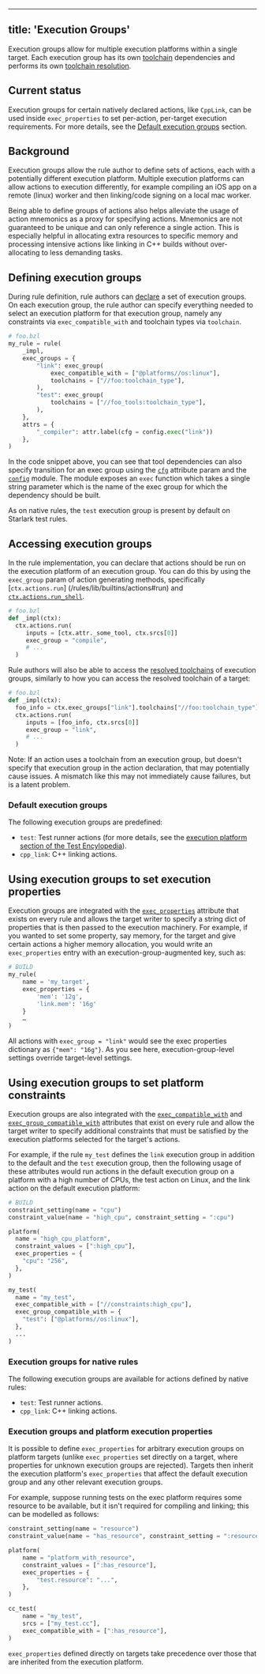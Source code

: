 
---
title: 'Execution Groups'
---



Execution groups allow for multiple execution platforms within a single target.
Each execution group has its own [toolchain](/extending/toolchains) dependencies and
performs its own [toolchain resolution](/extending/toolchains#toolchain-resolution).

## Current status 

Execution groups for certain natively declared actions, like `CppLink`, can be
used inside `exec_properties` to set per-action, per-target execution
requirements. For more details, see the
[Default execution groups](#exec-groups-for-native-rules) section.

## Background 

Execution groups allow the rule author to define sets of actions, each with a
potentially different execution platform. Multiple execution platforms can allow
actions to execution differently, for example compiling an iOS app on a remote
(linux) worker and then linking/code signing on a local mac worker.

Being able to define groups of actions also helps alleviate the usage of action
mnemonics as a proxy for specifying actions. Mnemonics are not guaranteed to be
unique and can only reference a single action. This is especially helpful in
allocating extra resources to specific memory and processing intensive actions
like linking in C++ builds without over-allocating to less demanding tasks.

## Defining execution groups 

During rule definition, rule authors can
[declare](/rules/lib/globals/bzl#exec_group)
a set of execution groups. On each execution group, the rule author can specify
everything needed to select an execution platform for that execution group,
namely any constraints via `exec_compatible_with` and toolchain types via
`toolchain`.

```python
# foo.bzl
my_rule = rule(
    _impl,
    exec_groups = {
        "link": exec_group(
            exec_compatible_with = ["@platforms//os:linux"],
            toolchains = ["//foo:toolchain_type"],
        ),
        "test": exec_group(
            toolchains = ["//foo_tools:toolchain_type"],
        ),
    },
    attrs = {
        "_compiler": attr.label(cfg = config.exec("link"))
    },
)
```

In the code snippet above, you can see that tool dependencies can also specify
transition for an exec group using the
[`cfg`](/rules/lib/toplevel/attr#label)
attribute param and the
[`config`](/rules/lib/toplevel/config)
module. The module exposes an `exec` function which takes a single string
parameter which is the name of the exec group for which the dependency should be
built.

As on native rules, the `test` execution group is present by default on Starlark
test rules.

## Accessing execution groups 

In the rule implementation, you can declare that actions should be run on the
execution platform of an execution group. You can do this by using the `exec_group`
param of action generating methods, specifically [`ctx.actions.run`]
(/rules/lib/builtins/actions#run) and
[`ctx.actions.run_shell`](/rules/lib/builtins/actions#run_shell).

```python
# foo.bzl
def _impl(ctx):
  ctx.actions.run(
     inputs = [ctx.attr._some_tool, ctx.srcs[0]]
     exec_group = "compile",
     # ...
  )
```

Rule authors will also be able to access the [resolved toolchains](/extending/toolchains#toolchain-resolution)
of execution groups, similarly to how you
can access the resolved toolchain of a target:

```python
# foo.bzl
def _impl(ctx):
  foo_info = ctx.exec_groups["link"].toolchains["//foo:toolchain_type"].fooinfo
  ctx.actions.run(
     inputs = [foo_info, ctx.srcs[0]]
     exec_group = "link",
     # ...
  )
```

Note: If an action uses a toolchain from an execution group, but doesn't specify
that execution group in the action declaration, that may potentially cause
issues. A mismatch like this may not immediately cause failures, but is a latent
problem.

### Default execution groups 

The following execution groups are predefined:

* `test`: Test runner actions (for more details, see
  the [execution platform section of the Test Encylopedia](/reference/test-encyclopedia#execution-platform)).
* `cpp_link`: C++ linking actions.

## Using execution groups to set execution properties 

Execution groups are integrated with the
[`exec_properties`](/reference/be/common-definitions#common-attributes)
attribute that exists on every rule and allows the target writer to specify a
string dict of properties that is then passed to the execution machinery. For
example, if you wanted to set some property, say memory, for the target and give
certain actions a higher memory allocation, you would write an `exec_properties`
entry with an execution-group-augmented key, such as:

```python
# BUILD
my_rule(
    name = 'my_target',
    exec_properties = {
        'mem': '12g',
        'link.mem': '16g'
    }
    …
)
```

All actions with `exec_group = "link"` would see the exec properties
dictionary as `{"mem": "16g"}`. As you see here, execution-group-level
settings override target-level settings.

## Using execution groups to set platform constraints 

Execution groups are also integrated with the
[`exec_compatible_with`](/reference/be/common-definitions#common-attributes) and
[`exec_group_compatible_with`](/reference/be/common-definitions#common-attributes)
attributes that exist on every rule and allow the target writer to specify
additional constraints that must be satisfied by the execution platforms
selected for the target's actions.

For example, if the rule `my_test` defines the `link` execution group in
addition to the default and the `test` execution group, then the following
usage of these attributes would run actions in the default execution group on
a platform with a high number of CPUs, the test action on Linux, and the link
action on the default execution platform:

```python
# BUILD
constraint_setting(name = "cpu")
constraint_value(name = "high_cpu", constraint_setting = ":cpu")

platform(
  name = "high_cpu_platform",
  constraint_values = [":high_cpu"],
  exec_properties = {
    "cpu": "256",
  },
)

my_test(
  name = "my_test",
  exec_compatible_with = ["//constraints:high_cpu"],
  exec_group_compatible_with = {
    "test": ["@platforms//os:linux"],
  },
  ...
)
```

### Execution groups for native rules 

The following execution groups are available for actions defined by native
rules:

* `test`: Test runner actions.
* `cpp_link`: C++ linking actions.

### Execution groups and platform execution properties 

It is possible to define `exec_properties` for arbitrary execution groups on
platform targets (unlike `exec_properties` set directly on a target, where
properties for unknown execution groups are rejected). Targets then inherit the
execution platform's `exec_properties` that affect the default execution group
and any other relevant execution groups.

For example, suppose running tests on the exec platform requires some resource
to be available, but it isn't required for compiling and linking; this can be
modelled as follows:

```python
constraint_setting(name = "resource")
constraint_value(name = "has_resource", constraint_setting = ":resource")

platform(
    name = "platform_with_resource",
    constraint_values = [":has_resource"],
    exec_properties = {
        "test.resource": "...",
    },
)

cc_test(
    name = "my_test",
    srcs = ["my_test.cc"],
    exec_compatible_with = [":has_resource"],
)
```

`exec_properties` defined directly on targets take precedence over those that
are inherited from the execution platform.
